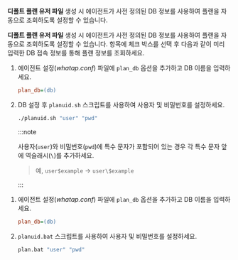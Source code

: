 <Title level={props.level} hashid="check-default-db-id-values-planuid">디폴트 플랜 조회하기</Title>

<InDoc pages='install-agent'>

**디폴트 플랜 유저 파일** 생성 시 에이전트가 사전 정의된 DB 정보를 사용하여 플랜을 자동으로 조회하도록 설정할 수 있습니다. 

</InDoc>

<Xclude pages='install-agent'>

**디폴트 플랜 유저 파일** 생성 시 에이전트가 사전 정의된 DB 정보를 사용하여 플랜을 자동으로 조회하도록 설정할 수 있습니다. <Cmdname sid="ITM09107" className="uitext" /> 항목에 체크 박스를 선택 후 다음과 같이 미리 입력한 DB 접속 정보를 통해 플랜 정보를 조회하세요.

</Xclude>

<Tabs>
<TabItem value='linux-dfp' label='Linux' default>

1. 에이전트 설정(*whatap.conf*) 파일에 `plan_db` 옵션을 추가하고 DB 이름을 입력하세요.

    ```ini title='whatap.conf'
    plan_db=(db)
    ```

1. DB 설정 후 `planuid.sh` 스크립트를 사용하여 사용자 및 비밀번호를 설정하세요.

    ```bash 
    ./planuid.sh "user" "pwd"
    ```

    :::note 

    사용자(`user`)와 비밀번호(`pwd`)에 특수 문자가 포함되어 있는 경우 각 특수 문자 앞에 역슬래시(`\`)를 추가하세요.

    > 예, `user$example` -> `user\$example`

    :::

</TabItem>

<TabItem value='windows-dfp' label='Windows' default>

1. 에이전트 설정(*whatap.conf*) 파일에 `plan_db` 옵션을 추가하고 DB 이름을 입력하세요.

    ```ini title='whatap.conf'
    plan_db=(db)
    ```

1. `planuid.bat` 스크립트를 사용하여 사용자 및 비밀번호를 설정하세요.

    ```bash 
    plan.bat "user" "pwd"
    ```

</TabItem>
</Tabs>